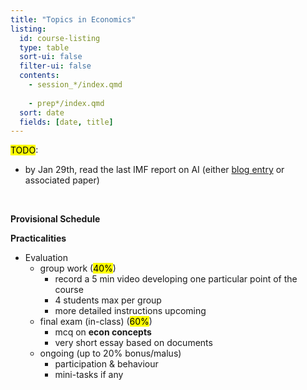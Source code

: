 ```yaml
---
title: "Topics in Economics"
listing:
  id: course-listing
  type: table
  sort-ui: false
  filter-ui: false
  contents: 
    - session_*/index.qmd
    
    - prep*/index.qmd
  sort: date
  fields: [date, title]
---
```


<mark>TODO</mark>: 

- by Jan 29th, read the last IMF report on AI (either [blog entry](https://www.imf.org/en/Blogs/Articles/2024/01/14/ai-will-transform-the-global-economy-lets-make-sure-it-benefits-humanity) or associated paper)

\ \ 

__Provisional Schedule__

::: {#course-listing}

:::

__Practicalities__

- Evaluation
  - group work (<mark>40%</mark>)
    - record a 5 min video developing one particular point of the course
    - 4 students max per group
    - more detailed instructions upcoming
  - final exam (in-class) (<mark>60%</mark>)
    - mcq on __econ concepts__
    - very short essay based on documents
  - ongoing (up to 20% bonus/malus)
    - participation & behaviour
    - mini-tasks if any